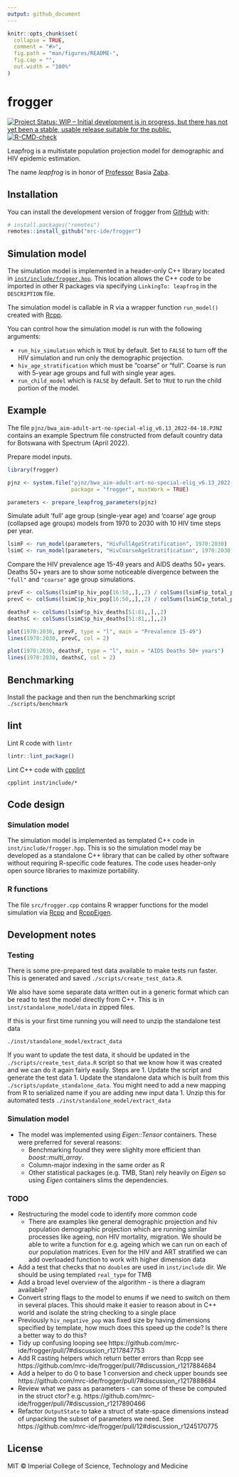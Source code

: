 ```yaml
---
output: github_document
---
```


<!-- README.md is generated from README.Rmd. Please edit that file -->

```r
knitr::opts_chunk$set(
  collapse = TRUE,
  comment = "#>",
  fig.path = "man/figures/README-",
  fig.cap = "",
  out.width = "100%"
)
```

# frogger

<!-- badges: start -->
[![Project Status: WIP – Initial development is in progress, but there has not yet been a stable, usable release suitable for the public.](https://www.repostatus.org/badges/latest/wip.svg)](https://www.repostatus.org/#wip)
[![R-CMD-check](https://github.com/mrc-ide/frogger/actions/workflows/R-CMD-check.yaml/badge.svg?branch=main)](https://github.com/mrc-ide/frogger/actions/workflows/R-CMD-check.yaml)
<!-- badges: end -->

Leapfrog is a multistate population projection model for demographic and HIV epidemic estimation.

The name _leapfrog_ is in honor of [Professor](https://iussp.org/en/basia-zaba-1949-2018) Basia [Zaba](https://translate.google.co.uk/?sl=pl&tl=en&text=Zaba&op=translate).

## Installation

You can install the development version of frogger from [GitHub](https://github.com/) with:

``` r
# install.packages("remotes")
remotes::install_github("mrc-ide/frogger")
```

## Simulation model

The simulation model is implemented in a header-only C++ library located in [`inst/include/frogger.hpp`](inst/include/frogger.hpp). This location allows the C++ code to be imported in other R packages via specifying `LinkingTo: leapfrog` in the `DESCRIPTION` file.

The simulation model is callable in R via a wrapper function `run_model()` created with [Rcpp](https://www.rcpp.org).

You can control how the simulation model is run with the following arguments:

* `run_hiv_simulation` which is `TRUE` by default. Set to `FALSE` to turn off the HIV simulation and run only the demographic projection.
* `hiv_age_stratification` which must be "coarse" or "full". Coarse is run with 5-year age groups and full with single year ages.
* `run_child_model` which is `FALSE` by default. Set to `TRUE` to run the child portion of the model.

## Example

The file `pjnz/bwa_aim-adult-art-no-special-elig_v6.13_2022-04-18.PJNZ` contains an example Spectrum file constructed
from default country data for Botswana with Spectrum (April 2022).

Prepare model inputs.

```r
library(frogger)

pjnz <- system.file("pjnz/bwa_aim-adult-art-no-special-elig_v6.13_2022-04-18.PJNZ",
                    package = "frogger", mustWork = TRUE)

parameters <- prepare_leapfrog_parameters(pjnz)
```

Simulate adult 'full' age group (single-year age) and 'coarse' age group (collapsed
age groups) models from 1970 to 2030 with 10 HIV time steps per year.

```r
lsimF <- run_model(parameters, "HivFullAgeStratification", 1970:2030)
lsimC <- run_model(parameters, "HivCoarseAgeStratification", 1970:2030)
```

Compare the HIV prevalence age 15-49 years and AIDS deaths 50+ years. Deaths 50+
years are to show some noticeable divergence between the `"full"` and `"coarse"`
age group simulations.

```r
prevF <- colSums(lsimF$p_hiv_pop[16:50,,],,2) / colSums(lsimF$p_total_pop[16:50,,],,2)
prevC <- colSums(lsimC$p_hiv_pop[16:50,,],,2) / colSums(lsimC$p_total_pop[16:50,,],,2)

deathsF <- colSums(lsimF$p_hiv_deaths[51:81,,],,2)
deathsC <- colSums(lsimC$p_hiv_deaths[51:81,,],,2)

plot(1970:2030, prevF, type = "l", main = "Prevalence 15-49")
lines(1970:2030, prevC, col = 2)

plot(1970:2030, deathsF, type = "l", main = "AIDS Deaths 50+ years")
lines(1970:2030, deathsC, col = 2)
```

## Benchmarking

Install the package and then run the benchmarking script `./scripts/benchmark`

## lint

Lint R code with `lintr`

```R
lintr::lint_package()
```

Lint C++ code with [cpplint](https://github.com/cpplint/cpplint)

```console
cpplint inst/include/*
```

## Code design

### Simulation model

The simulation model is implemented as templated C++ code in `inst/include/frogger.hpp`.
This is so the simulation model may be developed as a standalone C++ library that can be called by other software without requiring R-specific code features.
The code uses header-only open source libraries to maximize portability.


### R functions

The file `src/frogger.cpp` contains R wrapper functions for the model simulation
via [Rcpp](http://dirk.eddelbuettel.com/code/rcpp.html) and
[RcppEigen](http://dirk.eddelbuettel.com/code/rcpp.eigen.html).


## Development notes

### Testing

There is some pre-prepared test data available to make tests run faster. This is generated and saved `./scripts/create_test_data.R`.

We also have some separate data written out in a generic format which can be read to test the model directly from C++. This is in `inst/standalone_model/data` in zipped files.

If this is your first time running you will need to unzip the standalone test data

```
./inst/standalone_model/extract_data
```

If you want to update the test data, it should be updated in the `./scripts/create_test_data.R` script so that we know how it was created and we can do it again fairly easily. Steps are
1. Update the script and generate the test data
1. Update the standalone data which is built from this `./scripts/update_standalone_data`. You might need to add a new mapping from R to serialized name if you are adding new input data
1. Unzip this for automated tests `./inst/standalone_model/extract_data`

### Simulation model

* The model was implemented using _Eigen::Tensor_ containers. These were preferred
  for several reasons:
   * Benchmarking found they were slighlty more efficient than _boost::multi_array_.
   * Column-major indexing in the same order as R
   * Other statistical packages (e.g. TMB, Stan) rely heavily on _Eigen_ so using _Eigen_ containers slims the dependencies.

### TODO

* Restructuring the model code to identify more common code
    * There are examples like general demographic projection and hiv population demographic projection which are running
      similar processes like ageing, non HIV mortality, migration. We should be able to write a function for e.g. ageing
      which we can run on each of our population matrices. Even for the HIV and ART stratified we can add overloaded
      function to work with higher dimension data
* Add a test that checks that no `double`s are used in `inst/include` dir. We should be using templated `real_type` for TMB
* Add a broad level overview of the algorithm - is there a diagram available?
* Convert string flags to the model to enums if we need to switch on them in several places. This should make it easier to reason about in C++ world and isolate the string checking to a single place
* Previously `hiv_negative_pop` was fixed size by having dimensions specified by template, how much does this speed up the code? Is there a better way to do this?
* Tidy up confusing looping see https://github.com/mrc-ide/frogger/pull/7#discussion_r1217847753
* Add R casting helpers which return better errors than Rcpp
  see https://github.com/mrc-ide/frogger/pull/7#discussion_r1217884684
* Add a helper to do 0 to base 1 conversion and check upper bounds
  see https://github.com/mrc-ide/frogger/pull/7#discussion_r1217888684
* Review what we pass as parameters - can some of these be computed in the struct ctor?
  e.g. https://github.com/mrc-ide/frogger/pull/7#discussion_r1217890466
* Refactor `OutputState` to take a struct of state-space dimensions instead of unpacking the subset of parameters we
  need. See https://github.com/mrc-ide/frogger/pull/12#discussion_r1245170775

## License

MIT © Imperial College of Science, Technology and Medicine

